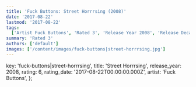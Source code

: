```yaml
---
title: 'Fuck Buttons: Street Horrrsing (2008)'
date: '2017-08-22'
lastmod: '2017-08-22'
tags:
  ['Artist Fuck Buttons', 'Rated 3', 'Release Year 2008', 'Release Decade 2000']
summary: 'Rated 3'
authors: ['default']
images: ['/content/images/fuck-buttons|street-horrrsing.jpg']
---
```


  key: 'fuck-buttons|street-horrrsing',
  title: 'Street Horrrsing',
  release_year: 2008,
  rating: 6,
  rating_date: '2017-08-22T00:00:00.000Z',
  artist: 'Fuck Buttons',
};

<MusicRating data={data} />
